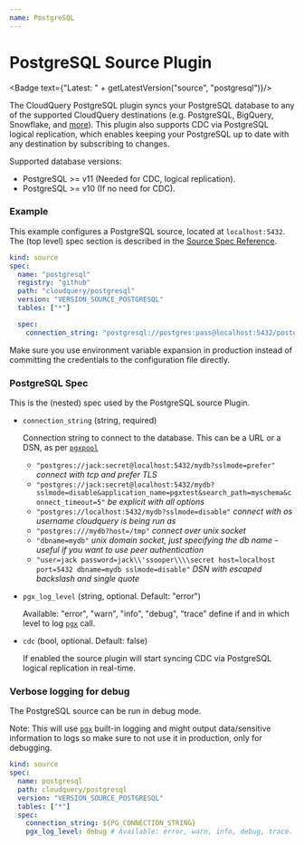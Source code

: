 ```yaml
---
name: PostgreSQL
---
```

# PostgreSQL Source Plugin


<Badge text={"Latest: " + getLatestVersion("source", "postgresql")}/>

The CloudQuery PostgreSQL plugin syncs your PostgreSQL database to any of the supported CloudQuery destinations (e.g. PostgreSQL, BigQuery, Snowflake, and [more](/docs/plugins/destinations/overview)).
This plugin also supports CDC via PostgreSQL logical replication, which enables keeping your PostgreSQL up to date with any destination by subscribing to changes.

Supported database versions:

- PostgreSQL >= v11 (Needed for CDC, logical replication).
- PostgreSQL >= v10 (If no need for CDC).

### Example

This example configures a PostgreSQL source, located at `localhost:5432`. The (top level) spec section is described in the [Source Spec Reference](/docs/reference/source-spec).

```yaml copy
kind: source
spec:
  name: "postgresql"
  registry: "github"
  path: "cloudquery/postgresql"
  version: "VERSION_SOURCE_POSTGRESQL"
  tables: ["*"]

  spec:
    connection_string: "postgresql://postgres:pass@localhost:5432/postgres?sslmode=disable"
```

<Callout type="info">
Make sure you use environment variable expansion in production instead of committing the credentials to the configuration file directly.
</Callout>

### PostgreSQL Spec

This is the (nested) spec used by the PostgreSQL source Plugin.

- `connection_string` (string, required)

  Connection string to connect to the database. This can be a URL or a DSN, as per [`pgxpool`](https://pkg.go.dev/github.com/jackc/pgx/v4/pgxpool#ParseConfig)

  - `"postgres://jack:secret@localhost:5432/mydb?sslmode=prefer"` _connect with tcp and prefer TLS_
  - `"postgres://jack:secret@localhost:5432/mydb?sslmode=disable&application_name=pgxtest&search_path=myschema&connect_timeout=5"` _be explicit with all options_
  - `"postgres://localhost:5432/mydb?sslmode=disable"` _connect with os username cloudquery is being run as_
  - `"postgres:///mydb?host=/tmp"` _connect over unix socket_
  - `"dbname=mydb"` _unix domain socket, just specifying the db name - useful if you want to use peer authentication_
  - `"user=jack password=jack\\'ssooper\\\\secret host=localhost port=5432 dbname=mydb sslmode=disable"` _DSN with escaped backslash and single quote_

- `pgx_log_level` (string, optional. Default: "error")

  Available: "error", "warn", "info", "debug", "trace"
  define if and in which level to log [`pgx`](https://github.com/jackc/pgx) call.

- `cdc` (bool, optional. Default: false)

  If enabled the source plugin will start syncing CDC via PostgreSQL logical replication in real-time.


### Verbose logging for debug

The PostgreSQL source can be run in debug mode.

Note: This will use [`pgx`](https://github.com/jackc/pgx) built-in logging and might output data/sensitive information to logs so make sure to not use it in production, only for debugging.

```yaml copy
kind: source
spec:
  name: postgresql
  path: cloudquery/postgresql
  version: "VERSION_SOURCE_POSTGRESQL"
  tables: ["*"]
  spec:
    connection_string: ${PG_CONNECTION_STRING}
    pgx_log_level: debug # Available: error, warn, info, debug, trace. Default: "error"
```